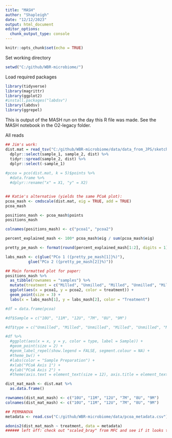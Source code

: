 ```yaml
---
title: "MASH"
author: "Shapleigh"
date: "12/12/2023"
output: html_document
editor_options: 
  chunk_output_type: console
---
```


```r
knitr::opts_chunk$set(echo = TRUE)
```

Set working directory
```r
setwd("C:/github/WBR-microbiome/")
```

Load required packages
```r
library(tidyverse)
library(magrittr)
library(ggplot2)
#install.packages("labdsv")
library(labdsv)
library(ggrepel)
```

This is output of the MASH run on the day this R file was made. See the MASH notebook in the O2-legacy folder. 

All reads
```r
## Jim's work:
dist.mat = read_tsv("C:/github/WBR-microbiome/data/data_from_JPS/sketch_all_comb_dist.tsv", col_names = c("sample_1", "sample_2", "dist", "p", "mash")) %>% 
  dplyr::select(sample_1, sample_2, dist) %>%
  tidyr::spread(sample_2, dist) %>% 
  dplyr::select(-sample_1)
    
#pcoa = pco(dist.mat, k = 5)$points %>%
  #data.frame %>%
  #dplyr::rename("x" = X1, "y" = X2)


## Katie's alternative (yields the same PCoA plot):
pcoa_mash <- cmdscale(dist.mat, eig = TRUE, add = TRUE)
pcoa_mash

positions_mash <- pcoa_mash$points
positions_mash

colnames(positions_mash) <- c("pcoa1", "pcoa2")

percent_explained_mash <- 100* pcoa_mash$eig / sum(pcoa_mash$eig)

pretty_pe_mash <- format(round(percent_explained_mash[1:2], digits = 1), nsmall = 1, trim = TRUE)

labs_mash <- c(glue("PCo 1 ({pretty_pe_mash[1]}%)"),
          glue("PCo 2 ({pretty_pe_mash[2]}%)"))

## Main formatted plot for paper:
positions_mash %>% 
  as_tibble(rownames = "samples") %>% 
  mutate(treatment = c("Milled", "Unmilled", "Milled", "Unmilled", "Milled", "Unmilled")) %>% 
  ggplot(aes(x = pcoa1, y = pcoa2, color = treatment)) +
  geom_point(size = 3) +
  labs(x = labs_mash[1], y = labs_mash[2], color = "Treatment")
```

```r
#df = data.frame(pcoa)

#df$Sample = c("10U", "11M", "12U", "7M", "8U", "9M")

#df$type = c("Unmilled", "Milled", "Unmilled", "Milled", "Unmilled", "Milled")

#df %>% 
  #ggplot(aes(x = x, y = y, color = type, label = Sample)) +
  #geom_point(size = 2) +
  #geom_label_repel(show.legend = FALSE, segment.colour = NA) +
  #theme_bw() +
  #labs(color = "Sample Preparation") +
  #xlab("PCoA Axis 1") +
  #ylab("PCoA Axis 2") +
  #theme(axis.text = element_text(size = 12), axis.title = element_text(size = 12), legend.text = element_text(size = 12), legend.title = element_text(size = 12), strip.text = element_text(size = 12))
```

```r
dist_mat_mash <- dist.mat %>% 
  as.data.frame()

rownames(dist_mat_mash) <- c("10U", "11M", "12U", "7M", "8U", "9M")
colnames(dist_mat_mash) <- c("10U", "11M", "12U", "7M", "8U", "9M")

## PERMANOVA
metadata <- read.csv("C:/github/WBR-microbiome/data/pcoa_metadata.csv")

adonis2(dist_mat_mash ~ treatment, data = metadata) 
###### left off: check out "scaled_bray" from MFC and see if it looks the same as the distance matrix I have here
```

